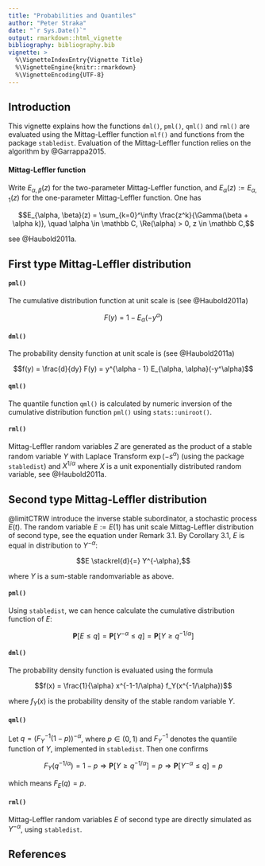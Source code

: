 ```yaml
---
title: "Probabilities and Quantiles"
author: "Peter Straka"
date: "`r Sys.Date()`"
output: rmarkdown::html_vignette
bibliography: bibliography.bib
vignette: >
  %\VignetteIndexEntry{Vignette Title}
  %\VignetteEngine{knitr::rmarkdown}
  %\VignetteEncoding{UTF-8}
---
```


## Introduction

This vignette explains how the functions `dml()`, `pml()`, `qml()` and
`rml()` are evaluated using the Mittag-Leffler function `mlf()` and 
functions from the package `stabledist`. 
Evaluation of the Mittag-Leffler function relies on the algorithm by
@Garrappa2015. 

#### Mittag-Leffler function

Write $E_{\alpha, \beta}(z)$ for the two-parameter Mittag-Leffler function, 
and $E_\alpha(z) := E_{\alpha, 1}(z)$ for the one-parameter Mittag-Leffler
function. 
One has 

$$E_{\alpha, \beta}(z) = \sum_{k=0}^\infty \frac{z^k}{\Gamma(\beta + \alpha k)}, 
  \quad \alpha \in \mathbb C, \Re(\alpha) > 0, z \in \mathbb C,$$

see @Haubold2011a.

## First type Mittag-Leffler distribution

#### `pml()`

The cumulative distribution function at unit scale is (see @Haubold2011a)

$$F(y) = 1 - E_\alpha(-y^\alpha)$$

#### `dml()`

The probability density function at unit scale is (see @Haubold2011a)

$$f(y) = \frac{d}{dy} F(y) = y^{\alpha - 1} E_{\alpha, \alpha}(-y^\alpha)$$


#### `qml()`

The quantile function `qml()` is calculated by numeric inversion of the cumulative
distribution function `pml()` using `stats::uniroot()`.


#### `rml()`

Mittag-Leffler random variables $Z$ are generated as the product of 
a stable random variable $Y$ with Laplace Transform $\exp(-s^\alpha)$
(using the package `stabledist`)
and $X^{1/\alpha}$ where $X$ is a unit exponentially distributed random
variable, see @Haubold2011a.



## Second type Mittag-Leffler distribution

@limitCTRW introduce the inverse stable subordinator, a stochastic process
$E(t)$. The random variable $E := E(1)$ has unit scale Mittag-Leffler distribution
of second type, see the equation under Remark 3.1. By Corollary 3.1, $E$
is equal in distribution to $Y^{-\alpha}$: 

$$E \stackrel{d}{=} Y^{-\alpha},$$

where $Y$ is a sum-stable randomvariable as above. 


#### `pml()`

Using `stabledist`, we can hence calculate the cumulative distribution function
of $E$:

$$\mathbf P[E \le q] = \mathbf P[Y^{-\alpha} \le q]
  = \mathbf P[Y \ge q^{-1/\alpha}]$$


#### `dml()`

The probability density function is evaluated using the formula

$$f(x) = \frac{1}{\alpha} x^{-1-1/\alpha} f_Y(x^{-1/\alpha})$$

where $f_Y(x)$ is the probability density of the stable random variable
$Y$. 


#### `qml()`

Let $q = (F_Y^{-1}(1-p))^{-\alpha}$, where $p \in (0,1)$ and 
$F_Y^{-1}$ denotes the quantile function of $Y$, implemented in 
`stabledist`. Then one confirms

$$F_Y(q^{-1/\alpha}) = 1-p 
  \Rightarrow \mathbf P[Y \ge q^{-1/\alpha}] = p
  \Rightarrow \mathbf P[Y^{-\alpha} \le q] = p$$

which means $F_E(q) = p$. 


#### `rml()`

Mittag-Leffler random variables $E$ of second type are directly simulated
as $Y^{-\alpha}$, using `stabledist`.


## References